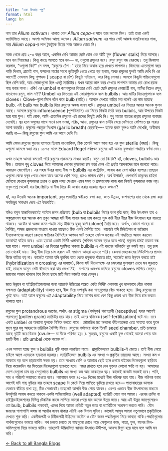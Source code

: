 ```yaml
---
title: "এক বিধবার গল্প"
format: html
lang: bn
---
```

  
  
নাম তার *Alium sativum*। খালাত বোন *Alium cepa*-র সাথে তার অনেক মিল। তাই তারা একই ফ্যামিলিতে আছে। অবশ্য অমিলও আছে অনেক। *Alium sativum* এর গায়ে সেই আজন্ম বাল্যবৈধব্যের সাজ, আর *Alium cepa*-র লাল টুকটুকে বিয়ের সাজ আজও ঘোচে নি।

আজ থেকে প্রায় ২-৩ বছর আগে, একদিন দেখি আমার ছোট বোন এক আঁটি ফুল (flower stalk) নিয়ে আসছে। মনে হল পিয়াজের। কিন্তু কাছে আসতে মনে হল— না, ওগুলো রসুনের হবে। রসুন রসুন গন্ধ বেরুচ্ছে। তবু জিজ্ঞাসা করলাম, “ওগুলো কি?” সে বলল, “রসুনের ঢেঁপ।” হাতে নিয়ে অবাক হয়ে দেখতে লাগলাম। জিবনের এতোগুলো বছর পাড়ি দিলাম, গ্রামেই বাস, ফসলের মাঠের সাথে লুটোপুটি খেতে খেতে বড় হলাম, অথচ রসুনের ফুলই আমি দেখি নি এর আগে!!! দেখলাম কিছু পুষ্পদন্ড ( scape বা ঢেঁপ) কিছুটা প্যাঁচানো, আর কিছু সোজা। আসলে কিছুটা প্যাঁচানোগুলো ছিল বেশি কচি, আর সোজাগুলো ছিল একটু ম্যাচিউর। যখন আরো ভাল করে দেখতে লাগলাম আমার তো চোখ চড়ক গাছ হবার পালা। একি! এর umbel বা ক্যাপসুলের ভিতরে দেখি ছোট ছোট রসুনের কোয়া!!! বাহ্, মাটির নিচেও রসুন, বাতাসেও রসুন, ভাল না?? Umbel এর ভিতরের এই কোয়াগুলোকে বলে bulbils। আর মাটির নিচেরগুলোকে বলে cloves। Clove-গুলো মিলে গঠন করে bulb (বাতি)। আসলে দেখতে বাতির মত বলেই এর নাম হয়েছে bulb. এই bulb আর bulbils দিয়ে রসুনের অঙ্গজ জনন ঘটে। রসুনের umbel এর ভিতরে আবার অনেক ফুলও আছে। আসলে রসুনের inflorescence (পুষ্পবিন্যাস) এর নিচের দিকটা তৈরি করে bulbils, আর উপরের দিকটা হয়ে যায় ফুল। যাই হোক, আমি এতোদিন রসুনের এই রূপের কিছুই দেখি নি। শুধু মায়ের হাতের রান্নায় রসুনের ব্যবহার দেখেছি। জ্বর হলে ওষুধের সাথে সাথে চাল ভাজা, মরিচ, আদা, রসুনের ঝাল চাটনি খেয়ে ফোঁপাতে ফোঁপাতে জ্বর সারার আশা করেছি। রসুনের গন্ধযুক্ত নিঃশ্বাস (garlic breath) ছেড়েছি—- হরেক রকম ফুলও আমি দেখেছি, অস্বীকার করছি না— কিন্তু রসুনের ফুল আমি এর আগে দেখি নি।

আমি যেমন রসুনের ফুলের ব্যাপারে ছিলাম লাওয়াকিফ, ঠিক তেমনি আগে ভাবা হত এর ফুল sterile (বন্ধ্যা)। কিন্তু এগুলো আসলে বন্ধ্যা নয়। ১৮৭৫ সালে Eduard Regel সর্বপ্রথম রসুনের এই অনন্য ফুলধারণ পদ্ধতির বর্ণনা দেন।

এখন তাহলে আমরা বলতেই পারি রসুনের প্রজননের মাধ্যম কয়টি। বলুন তো কি কি? হ্যাঁ, cloves, bulbils আর বীজ। তাহলে শুধু cloves দিয়ে আমাদের দেশের কৃষকেরা চাষ করে কেন এই প্রশ্নটা আপনাদের মনে জাগতে পারে। আমারও জেগেছিল। এর সহজ উত্তর হচ্ছে বীজ ও bulbils এর কন্ট্রোলিং, আবাদ করা বেশ ঝক্কির ব্যাপার।তাছাড়া এগুলো থেকে রসুন পেতে লেগে যাবে অনেক বেশি সময়, শ্রমও লাগবে বেশি। অর্থ উপার্জন, দেশভর্তি মানুষের চাহিদা মেটানো যেখানে কৃষকদের প্রধান ও প্রথম লক্ষ্য সেখানে এমন সময় ও শ্রমসাপেক্ষ কাজ করা নিশ্চই কৃষকদের কাজ নয়। তবুও প্রশ্ন থেকেই যায় bulbils বা বীজ দিয়ে কী আবাদ করার দরকার পড়বে কখনো?

হ্যাঁ, এর উত্তরটা অনেক important. রসুন প্রজাতীর স্বকীয়তা রক্ষা করা, জাত উন্নয়ন, বংশনাশের হাত থেকে রক্ষা করা সবকিছুর সমাধান দেবে এই উত্তরটিই।

যদিও রসুন স্বাভাবিকভাবেই অযৌন জনন প্রক্রিয়ায় (bulb বা bulbils দিয়ে) বংশ বৃদ্ধি করে, বীজ উৎপাদন হার ও অঙ্কুরোদগম হার অনেক কম তবুও আমরা যদি বীজ পাবার জন্য চাষ করতে শুরু করি ধীরে ধীরে বীজ উৎপাদন হার বাড়তে থাকবে। অযৌন বা অঙ্গজ জনন পদ্ধতি মাতৃ উদ্ভিদের হুবহু কপি (clone) তৈরি করে। অর্থাৎ, কোনো গাছের যা বৈশিষ্ট্য, অঙ্গজ প্রজননের মাধ্যমে পাওয়া গাছেরও ঠিক একই বৈশিষ্ট্য হবে। কাজেই যদি মিউটেশন বা ভাইরাল ইনফেকশনের কারণে কোনো ক্ষতিকর বৈশিষ্ট্যের আগমন ঘটে তাহলে সেটাও যতবার এই পদ্ধতিতে আবাদ করবেন ততবারই বাহিত হবে। এতে হয়তো একটা নির্দিষ্ট এলাকায় (পরিসর অনেক বড়ও হতে পারে) রসুনের চাষই হয়তো বন্ধ হয়ে যাবে। অবশ্য umbel এর ভিতরে সুরক্ষিত থাকায় bulbils এ এই ধরণের পরিবর্তন খুব কমই হয়। তবু চান্স তো থেকেই যায়। কিন্তু বীজ দিয়ে চাষ করলে এই সম্ভাবনা আমরা এড়াতে পারি। কেননা দেহকোষের মিউটেশনের প্রভাব বীজে বাহিত হয় না। কাজেই আমরা যদি হুমকির হাত থেকে রসুনকে বাঁচাতে চাই, সহজেই জাত উন্নয়ন করতে চাই (hybridization বা crossing এর মাধ্যমে), কিংবা যদি নিদেনপক্ষে এর চমৎকার ফুলধারণ দেখে মন জুড়াতে চাই, তাহলে আসুন সেটা কীভাবে করা যায় দেখে নিই। বাগানের একখন্ড জমিতে রসুনের cloves লাগিয়ে ফেলুন। জায়গার অভাব থাকলে টবে কিংবা ছাদে মাটি দিয়ে কাজটা করে ফেলুন।

জাত উন্নয়ন বা হাইব্রিডাইজেশনের জন্য প্যারেন্ট উদ্ভিতের অন্তত একটা নির্দিষ্ট এলাকায় খুব ভালভাবে বেঁচে থাকার সক্ষমতা (adaptability) থাকতে হবে, বীজ দিয়ে বংশবৃদ্ধি করা গাছগুলোর বেঁচে থাকতে হবে। কিন্তু রসুনের তা খুবই কম। তাই আগে রসুনের এই adaptability নিয়ে আসার জন্য বেশ কিছু প্রজন্ম ধরে বীজ দিয়ে চাষ করতে থাকতে হবে।

রসুনের ফুল protandrous ধরণের, অর্থাৎ এর stigma (গর্ভমুন্ড) পরাগগ্রাহী (receptive) হবার আগেই পরাগরেণু (pollen grain) ম্যাচিউর হয়ে যায়। তাই এদের স্বনিষেক (self-fertilization) ঘটে না। তবে একই umbel এর অন্যান্য ফুলকে নিষিক্ত করতে পারে। মৌমাছির মত অন্যান্য কীটপতঙ্গেরা এতে সাহায্য করে ফুলে ফুলে ঘুরে মধু আহরণের চারিত্রিক বৈশিষ্ট্য দিয়ে। রসুনের গর্ভাশয়ে থাকে তিনটি seed chamber. প্রতি চ্যাম্বারে আছে দুইটি করে ডিম্বক (ovule— যা বীজে পরিণত হয়।). সুতরাং, রসুনের একটি ফুল থেকেই আমরা পেয়ে যাব ছয়টি বীজ। প্রতি umbel থেকে কয়েক শ’।

এখন সমস্যা হচ্ছে ফুল ও bulbils পুষ্টি পাবার লড়াইয়ে নামে। প্রাকৃতিকভাবে bulbils-ই জেতে। তাই বীজ পেতে চাইলে আগে এদেরকে ছাড়ানো দরকার। ভ্যারিটিভেদে bulbils এর সংখ্যা ও প্রকৃতির তারতম্য আছে। সংখ্যা কম ও আকারে বড় হলে ছাড়ানোটা সহজ হয়। তবে সংখ্যায় বেশি ও আকারে ছোট হলে প্রথমে বাইরের দিকেরগুলো ছাড়িয়ে নিয়ে কয়েকদিন পর ভিতরের দিকেরগুলো ছাড়াতে হবে। নজর রাখতে হবে যেন ফুলের কোনো ক্ষতি না হয়। আমাদের দেশে যেগুলো চাষ হয় সেগুলোতে bulbils এর সংখ্যা কম আর আকারেও বড়। কাজেই কাজটা সহজই হবে। পানি, সার ও পরিচর্যা অব্যাহত রাখতে হবে। পরাগায়ন হবার ৪৫-৬০ দিনের মধ্যেই বীজ পরিপক্ব হয়ে যায়। বীজ পরিপক্ব হবার আগেই যদি গাছ বুড়িয়ে যায় তাহলে scape টা কেটে নিয়ে পানিতে ডুবিয়ে রাখতে হবে— পাতাবাহারের ডালকে যেভাবে বাঁচিয়ে রাখা হয়, ঠিক সেভাবেই।তাহলেই আপনি বীজ পেয়ে যাবেন। এরপর এভাবে বীজ উৎপাদনের মাধ্যমে উপর্যুপরি আবাদ করতে থাকলে একটা অভিযোজিত (well adapted) ভ্যারিটি পেয়ে যাব আমরা। এরপর ক্রসিং বা হাইব্রিডাইজেশনের বিভিন্ন টেকনিক কাজে লাগিয়ে আমরা পেয়ে যাব অনেক উন্নত জাত। আর এই উন্নত জাতগুলোরও তো bulb, bulbils থাকবেই, এদের দিয়ে আমরা প্রতিটি নতুন জাত বা ভ্যারিটিকে সংরক্ষণ করতে পারি। যৌন জননের পাশাপাশি অঙ্গজ বা অযৌন জনন থাকার এটাই এক বিশাল সুবিধা। কাজেই আসুন আমরা নতুনভাবে প্রকৃতিটাকে দেখতে শুরু করি। একবীজপত্রী ও দ্বিবীজপত্রী উদ্ভিদের অযৌন ও যৌন জনন পদ্ধতিগুলো নিয়ে ভাবতে থাকি।পদ্ধতিগুলোর পার্থক্যগুলোও ভাবতে থাকি। পথ চলতে চলতে যে গাছগুলো চোখে পড়ে সেগুলোর কান্ড, পাতা, ফুল, ফলের মিল-অমিলগুলো নিয়ে ভাবতে থাকি। তাহলেই উদ্ভিদবিদ্যা জানার উৎসাহ-উদ্দীপনা, আনন্দ দ্বিগুণ হয়ে যাবে বলে আমি মন করি।

[← Back to all Bangla Blogs](index.qmd)
